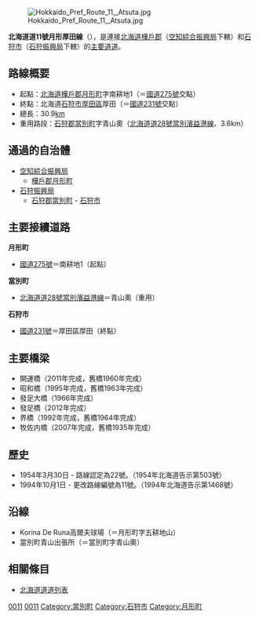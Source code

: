 {{Infobox_road
|system             = [[都道府縣道|主要道道]]
|marker_image       = {{Ja_Pref_Route_Sign|pref=北海道|number=11|width=100}}
|highway_name       = 北海道道11號月形厚田線
|length             = 30.9
|established        = 1954年（昭和29年）
|起點                   = [[北海道|北海道]][[樺戶郡|樺戶郡]][[月形町|月形町]]字南耕地1
|終點                   = 北海道[[石狩市|石狩市]][[厚田村|厚田區]]厚田
|junction           = [[File:Japanese_National_Route_Sign_0231.svg|24px]][[國道231號|國道231號]]<br />[[File:Japanese_National_Route_Sign_0275.svg|24px]][[國道275號|國道275號]]<br />[[北海道道28號當別濱益港線|北海道道28號當別濱益港線]]<!-- 国道と、主要道道を記述-->
}}
[[File:Hokkaido_Pref_Route_11,_Atsuta.jpg|thumb]]

'''北海道道11號月形厚田線'''（{{lang-ja|北海道道11号月形厚田線}}），是連接[[北海道|北海道]][[樺戶郡|樺戶郡]]（[[空知綜合振興局|空知綜合振興局]]下轄）和[[石狩市|石狩市]]（[[石狩振興局|石狩振興局]]下轄）的[[都道府縣道|主要道道]]。

== 路線概要 ==
* 起點：[[北海道|北海道]][[樺戶郡|樺戶郡]][[月形町|月形町]]字南耕地1（＝[[國道275號|國道275號]]交點）
* 終點：北海道[[石狩市|石狩市]][[厚田區|厚田區]]厚田（＝[[國道231號|國道231號]]交點）
* 總長：30.9[[公里|km]]
* 重用路段：[[石狩郡|石狩郡]][[當別町|當別町]]字青山奧（[[北海道道28號當別濱益港線|北海道道28號當別濱益港線]]、3.6km）

== 通過的自治體 ==
* [[空知綜合振興局|空知綜合振興局]]
** [[樺戶郡|樺戶郡]][[月形町|月形町]]
* [[石狩振興局|石狩振興局]] 
** [[石狩郡|石狩郡]][[當別町|當別町]] - [[石狩市|石狩市]]

== 主要接續道路 ==
'''月形町'''
* [[國道275號|國道275號]]＝南耕地1（起點）
'''當別町'''
* [[北海道道28號當別濱益港線|北海道道28號當別濱益港線]]＝青山奧（重用）
'''石狩市'''
* [[國道231號|國道231號]]＝厚田區厚田（終點）

== 主要橋梁 ==
* 開運橋（2011年完成，舊橋1960年完成）
* 昭和橋（1995年完成，舊橋1963年完成）
* 發足大橋（1966年完成）
* 發足橋（2012年完成）
* 界橋（1992年完成，舊橋1964年完成）
* 牧佐内橋（2007年完成，舊橋1935年完成）

== 歷史 ==
* 1954年3月30日 - 路線認定為22號。（1954年北海道告示第503號）
* 1994年10月1日 - 更改路線編號為11號。（1994年北海道告示第1468號）

== 沿線 ==
* Korina De Runa高爾夫球場（＝月形町字五耕地山）
* 當別町青山出張所（＝當別町字青山奧）

== 相關條目 ==
* [[北海道道道列表|北海道道道列表]]

{{DEFAULTSORT:ほつかいとうとう0011}}

[[Category:北海道道_(空知管内)|0011]]
[[Category:北海道道_(石狩管内)|0011]]
[[Category:當別町|Category:當別町]]
[[Category:石狩市|Category:石狩市]]
[[Category:月形町|Category:月形町]]
